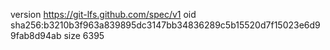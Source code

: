 version https://git-lfs.github.com/spec/v1
oid sha256:b3210b3f963a839895dc3147bb34836289c5b15520d7f15023e6d99fab8d94ab
size 6395
